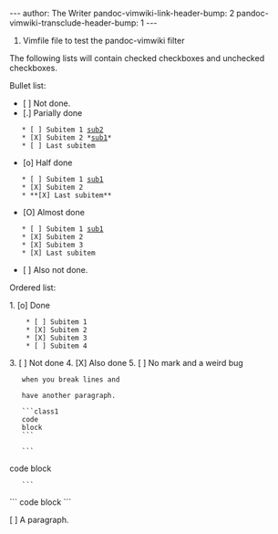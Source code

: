 ---
author: The Writer
pandoc-vimwiki-link-header-bump: 2
pandoc-vimwiki-transclude-header-bump: 1
---

# Vimfile file to test the pandoc-vimwiki filter

The following lists will contain checked checkboxes and unchecked checkboxes.

Bullet list:

* [ ] Not done.
* [.] Parially done
    * [ ] Subitem 1 [[sub2]]
    * [X] Subitem 2 *[[sub1]]*
    * [ ] Last subitem
* [o] Half done
    * [ ] Subitem 1 [[sub1]]
    * [X] Subitem 2
    * **[X] Last subitem**
* [O] Almost done
    * [ ] Subitem 1 [[sub1]]
    * [X] Subitem 2
    * [X] Subitem 3
    * [X] Last subitem
* [ ] Also not done.

Ordered list:

1. [o] Done
     * [ ] Subitem 1 
     * [X] Subitem 2 
     * [X] Subitem 3 
     * [ ] Subitem 4 
3. [ ] Not done
4. [X] Also done
5. [ ] No mark and a weird bug
    when you break lines and

    have another paragraph.

    ```class1
    code
    block
    ```

    ```
code
block
    ```

```
code
block
```

[ ] A paragraph.

{{sub3}}
{{sub3}}

